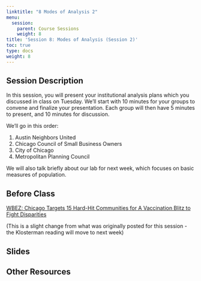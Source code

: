 ```yaml
---
linktitle: "8 Modes of Analysis 2"
menu:
  session:
    parent: Course Sessions
    weight: 8
title: 'Session 8: Modes of Analysis (Session 2)'
toc: true
type: docs
weight: 8
---
```


## Session Description

In this session, you will present your institutional analysis plans which you discussed in class on Tuesday. We'll start with 10 minutes for your groups to convene and finalize your presentation. Each group will then have 5 minutes to present, and 10 minutes for discussion.

We'll go in this order:

1. Austin Neighbors United
2. Chicago Council of Small Business Owners
3. City of Chicago
4. Metropolitan Planning Council

We will also talk briefly about our lab for next week, which focuses on basic measures of population. 

## Before Class

[WBEZ: Chicago Targets 15 Hard-Hit Communities for A Vaccination Blitz to Fight Disparities](https://www.wbez.org/stories/chicago-targets-15-hard-hit-communities-for-a-vaccination-blitz-to-fight-disparities/86b224d5-21dc-4914-936b-bd64d8c93855?utm_source=twitter&utm_medium=social&utm_campaign=wbez)

(This is a slight change from what was originally posted for this session - the Klosterman reading will move to next week)

## Slides

## Other Resources
